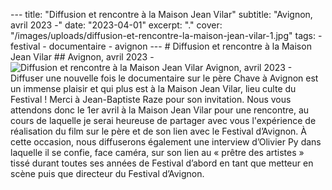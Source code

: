 --- title: "Diffusion et rencontre à la Maison Jean Vilar" subtitle: "Avignon, avril 2023 -" date: "2023-04-01" excerpt: "." cover: "/images/uploads/diffusion-et-rencontre-la-maison-jean-vilar-1.jpg" tags: - festival - documentaire - avignon --- # Diffusion et rencontre à la Maison Jean Vilar ## Avignon, avril 2023 - ![Diffusion et rencontre à la Maison Jean Vilar](/images/uploads/diffusion-et-rencontre-la-maison-jean-vilar-1.jpg) Avignon, avril 2023 - Diffuser une nouvelle fois le documentaire sur le père Chave à Avignon est un immense plaisir et qui plus est à la Maison Jean Vilar, lieu culte du Festival ! Merci à Jean-Baptiste Raze pour son invitation. Nous vous attendons donc le 1er avril à la Maison Jean Vilar pour une rencontre, au cours de laquelle je serai heureuse de partager avec vous l'expérience de réalisation du film sur le père et de son lien avec le Festival d’Avignon. À cette occasion, nous diffuserons également une interview d’Olivier Py dans laquelle il se confie, face caméra, sur son lien au « prêtre des artistes » tissé durant toutes ses années de Festival d’abord en tant que metteur en scène puis que directeur du Festival d’Avignon.